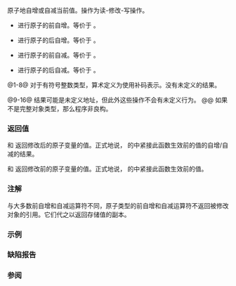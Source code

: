 {{cpp/atomic/atomic/title|1=operator++,++{{small|(int)}},--,--{{small|(int)}}}}
{{cpp/atomic/atomic/navbar}}
{{dcl begin}}
{{dcl h|{{tt|atomic&lt;}}''整数类型''{{sep}}{{tt|&gt;}} 特化才有的成员}}
{{dcl|num=1|since=c++11|
T operator++() noexcept;
}}
{{dcl|num=2|since=c++11|
T operator++() volatile noexcept;
}}
{{dcl|num=3|since=c++11|
T operator++( int ) noexcept;
}}
{{dcl|num=4|since=c++11|
T operator++( int ) volatile noexcept;
}}
{{dcl|num=5|since=c++11|
T operator--() noexcept;
}}
{{dcl|num=6|since=c++11|
T operator--() volatile noexcept;
}}
{{dcl|num=7|since=c++11|
T operator--( int ) noexcept;
}}
{{dcl|num=8|since=c++11|
T operator--( int ) volatile noexcept;
}}
{{dcl h|{{tt|atomic&lt;T*&gt;}} 部分特化才有的成员}}
{{dcl|num=9|since=c++11|
T* operator++() noexcept;
}}
{{dcl|num=10|since=c++11|
T* operator++() volatile noexcept;
}}
{{dcl|num=11|since=c++11|
T* operator++( int ) noexcept;
}}
{{dcl|num=12|since=c++11|
T* operator++( int ) volatile noexcept;
}}
{{dcl|num=13|since=c++11|
T* operator--() noexcept;
}}
{{dcl|num=14|since=c++11|
T* operator--() volatile noexcept;
}}
{{dcl|num=15|since=c++11|
T* operator--( int ) noexcept;
}}
{{dcl|num=16|since=c++11|
T* operator--( int ) volatile noexcept;
}}
{{dcl end}}

原子地自增或自减当前值。操作为读-修改-写操作。
* {{c/core|operator++()}} 进行原子的前自增。等价于 {{c|return fetch_add(1) + 1;}}。
* {{c/core|operator++(int)}} 进行原子的后自增。等价于 {{c|return fetch_add(1);}}。
* {{c/core|operator--()}} 进行原子的前自减。等价于 {{c|return fetch_sub(1) - 1;}}。
* {{c/core|operator--(int)}} 进行原子的后自减。等价于 {{c|return fetch_sub(1);}}。

@1-8@ 对于有符号整数类型，算术定义为使用补码表示。没有未定义的结果。

@9-16@ 结果可能是未定义地址，但此外这些操作不会有未定义行为。
@@ 如果 {{tt|T}} 不是完整对象类型，那么程序非良构。

{{rrev|since=c++20|
{{c/core|volatile}} 重载在参与重载决议且 {{c|std::atomic&lt;T&gt;::is_always_lock_free}} 是 {{c|false}} 时被弃用。
}}

===返回值===
{{c/core|operator++()}} 和 {{c/core|operator--()}} 返回修改后的原子变量的值。正式地说，{{c|*this}} 的{{ls|cpp/atomic/memory order#修改顺序}}中紧接此函数生效前的值的自增/自减的结果。

{{c/core|operator++(int)}} 和 {{c/core|operator--(int)}} 返回修改前的原子变量的值。正式地说，{{c|*this}} 的{{ls|cpp/atomic/memory order#修改顺序}}中紧接此函数生效前的值。

===注解===
与大多数前自增和自减运算符不同，原子类型的前自增和自减运算符不返回被修改对象的引用。它们代之以返回存储值的副本。

===示例===
{{example|code=
#include &lt;atomic&gt;
#include &lt;chrono&gt;
#include &lt;iomanip&gt;
#include &lt;iostream&gt;
#include &lt;mutex&gt;
#include &lt;random&gt;
#include &lt;string&gt;
#include &lt;thread&gt;

std::atomic&lt;int&gt; atomic_count{0};

std::mutex cout_mutex;
int completed_writes{0};

constexpr int global_max_count{72};
constexpr int writes_per_line{8};
constexpr int max_delay{100};

template&lt;int Max&gt;
int random_value()
{
    static std::uniform_int_distribution&lt;int&gt; distr{1, Max};
    static std::random_device engine;
    static std::mt19937 noise{engine()};
    static std::mutex rand_mutex;
    std::lock_guard lock{rand_mutex};
    return distr(noise);
}

int main()
{
    auto work = [](const std::string id)
    {
        for (int count{}; (count = ++atomic_count) &lt;= global_max_count;)
        {
            std::this_thread::sleep_for(
                std::chrono::milliseconds(random_value&lt;max_delay&gt;()));
            
            // 打印线程的 id 和 count 值
            {
                std::lock_guard lock{cout_mutex};
                
                const bool new_line = ++completed_writes % writes_per_line == 0;
                
                std::cout &lt;&lt; id &lt;&lt; std::setw(3) &lt;&lt; count &lt;&lt; "  "
                          &lt;&lt; (new_line ? "\n" : "") &lt;&lt; std::flush;
            }
        }
    };

    std::jthread j1(work, "░"), j2(work, "▒"), j3(work, "▓"), j4(work, "█");
}
|p=true
|output=
▒  2  ░  1  ▒  5  ▒  7  █  4  ░  6  ▓  3  ▒  8  
▓ 11  █  9  ▓ 13  ░ 10  █ 14  ▒ 12  ░ 16  ░ 19  
▓ 15  ▒ 18  ▓ 21  ▒ 22  █ 17  █ 25  ▒ 24  █ 26  
░ 20  ░ 29  ▒ 27  ▓ 23  ▒ 31  ▒ 33  ▓ 32  █ 28  
░ 30  ░ 37  ▒ 34  ▓ 35  █ 36  █ 41  ▓ 40  ▒ 39  
░ 38  ▓ 43  █ 42  ▓ 46  ▓ 48  █ 47  █ 50  ░ 45  
▒ 44  ▒ 53  ▒ 54  ▓ 49  ▒ 55  █ 51  ▒ 57  █ 58  
░ 52  ▓ 56  ░ 61  ▒ 59  █ 60  ▓ 62  ▒ 64  ░ 63  
░ 68  ▓ 66  █ 65  █ 71  ▒ 67  ▓ 70  ░ 69  █ 72
}}

===缺陷报告===
{{dr list begin}}
{{dr list item|paper=P0558R1|std=c++11|before=允许进行指向（可有 cv 限定的）{{c/core|void}} 或函数的指针运算|after=使之非良构}}
{{dr list end}}

===参阅===
{{dsc begin}}
{{dsc inc|cpp/atomic/atomic/dsc fetch_add}}
{{dsc inc|cpp/atomic/atomic/dsc fetch_sub}}
{{dsc inc|cpp/atomic/atomic/dsc operator arith2}}
{{dsc inc|cpp/atomic/atomic/dsc operator arith3}}

{{langlinks|de|en|es|fr|it|ja|pt|ru}}
